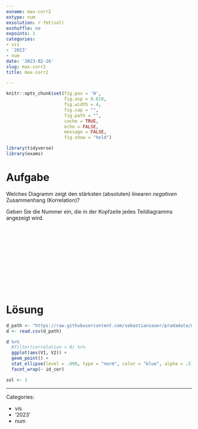 ```yaml
---
exname: max-corr2
extype: num
exsolution: r fmt(sol)
exshuffle: no
expoints: 1
categories:
- vis
- '2023'
- num
date: '2023-02-26'
slug: max-corr2
title: max-corr2

---
```







```r
knitr::opts_chunk$set(fig.pos = 'H',
                      fig.asp = 0.618,
                      fig.width = 4,
                      fig.cap = "", 
                      fig.path = "",
                      cache = TRUE,
                      echo = FALSE,
                      message = FALSE,
                      fig.show = "hold")

library(tidyverse)
library(exams)
```






# Aufgabe

Welches Diagramm zeigt den stärksten (absoluten) linearen *negativen* Zusammenhang (Korrelation)?

Geben Sie die Nummer ein, die in der Kopfzeile jedes Teildiagramms angezeigt wird.


</br>
</br>
</br>
</br>
</br>
</br>
</br>
</br>
</br>
</br>

# Lösung

```r
d_path <- "https://raw.githubusercontent.com/sebastiansauer/pradadata/master/data-raw/corr_data.csv"
d <- read.csv(d_path)

d %>% 
  #filter(correlation > 0) %>% 
  ggplot(aes(V1, V2)) +
  geom_point() +
  stat_ellipse(level = .999, type = "norm", color = "blue", alpha = .5) +
  facet_wrap(~ id_cor)
```



```r
sol <- 1
```






---

Categories: 

- vis
- '2023'
- num

